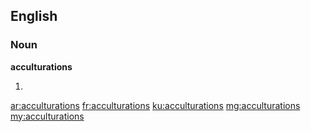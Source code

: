 ==English==

===Noun===
'''acculturations'''

# {{plural of|acculturation}}

[[ar:acculturations]]
[[fr:acculturations]]
[[ku:acculturations]]
[[mg:acculturations]]
[[my:acculturations]]
